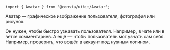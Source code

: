 
```tsx
import { Avatar } from '@consta/uikit/Avatar';
```

Аватар — графическое изображение пользователя, фотография или рисунок.

Он нужен, чтобы быстро узнавать пользователя. Например, в чате или в ветке комментариев.
А ещё — чтобы пользователь мог узнать сам себя. Например, проверить, что вошёл в
аккаунт под нужным логином.

<AvatarExampleImage />
